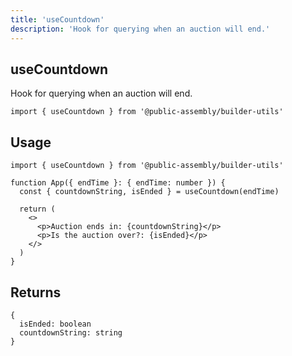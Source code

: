 ```yaml
---
title: 'useCountdown'
description: 'Hook for querying when an auction will end.'
---
```


## useCountdown

Hook for querying when an auction will end.

```tsx
import { useCountdown } from '@public-assembly/builder-utils'
```

## Usage

```tsx
import { useCountdown } from '@public-assembly/builder-utils'

function App({ endTime }: { endTime: number }) {
  const { countdownString, isEnded } = useCountdown(endTime)

  return (
    <>
      <p>Auction ends in: {countdownString}</p>
      <p>Is the auction over?: {isEnded}</p>
    </>
  )
}
```

## Returns

```tsx
{
  isEnded: boolean
  countdownString: string
}
```
